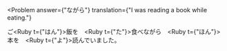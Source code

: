 
<Problem
  answer={"ながら"}
  translation={"I was reading a book while eating."}
>
  ご<Ruby t={"はん"}>飯</Ruby>を　<Ruby t={"た"}>食</Ruby>べ<Hide>ながら</Hide>　<Ruby t={"ほん"}>本</Ruby>を　<Ruby t={"よ"}>読</Ruby>んでいました。
</Problem>